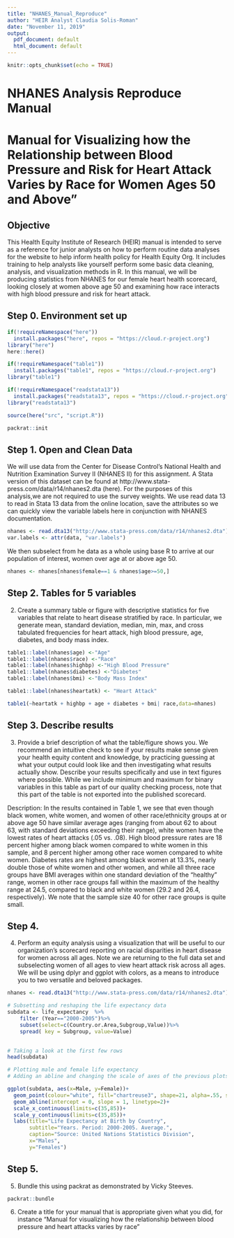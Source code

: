 ```yaml
---
title: "NHANES_Manual_Reproduce"
author: "HEIR Analyst Claudia Solis-Roman"
date: "November 11, 2019"
output:
  pdf_document: default
  html_document: default
---
```


```r
knitr::opts_chunk$set(echo = TRUE)

```

# NHANES Analysis Reproduce Manual
# Manual for Visualizing how the Relationship between Blood Pressure and Risk for Heart Attack Varies by Race for Women Ages 50 and Above”


## Objective
This Health Equity Institute of Research (HEIR) manual is intended to serve as a reference for junior analysts on how to perform routine data analyses for the website to help inform health policy for Health Equity Org. It includes training to help analysts like yourself perform some basic data cleaning, analysis, and visualization methods in R. In this manual, we will be producing statistics from NHANES for our female heart health scorecard, looking closely at women above age 50 and examining how race interacts with high blood pressure and risk for heart attack.

## Step 0. Environment set up
```r
if(!requireNamespace("here"))
  install.packages("here", repos = "https://cloud.r-project.org")
library("here")
here::here()

if(!requireNamespace("table1"))
  install.packages("table1", repos = "https://cloud.r-project.org")
library("table1")

if(!requireNamespace("readstata13"))
  install.packages("readstata13", repos = "https://cloud.r-project.org")
library("readstata13")

source(here("src", "script.R"))

packrat::init
```

## Step 1. Open and Clean Data
We will use data from the Center for Disease Control's National Health and Nutrition Examination Survey II (NHANES II) for this assignment. A Stata version of this dataset can be found at http://www.stata-press.com/data/r14/nhanes2.dta (here). For the purposes of this analysis,we are not required to use the survey weights. We use read data 13 to read in Stata 13 data from the online location, save the attributes so we can quickly view the variable labels here in conjunction with NHANES documentation. 

```r
nhanes <- read.dta13("http://www.stata-press.com/data/r14/nhanes2.dta")
var.labels <- attr(data, "var.labels")
```

We then subselect from he data as a whole using base R to arrive at our population of interest, women over age at or above age 50. 

```r
nhanes <- nhanes[nhanes$female==1 & nhanes$age>=50,]
```

## Step 2. Tables for 5 variables

2. Create a summary table or figure with descriptive statistics for five variables that relate to heart disease stratified by race. In particular, we generate mean, standard deviation, median, min, max, and cross tabulated frequencies for heart attack, high blood pressure, age, diabetes, and body mass index.

```r

table1::label(nhanes$age) <-"Age"
table1::label(nhanes$race) <-"Race"
table1::label(nhanes$highbp) <-"High Blood Pressure"
table1::label(nhanes$diabetes) <-"Diabetes"
table1::label(nhanes$bmi) <-"Body Mass Index"

table1::label(nhanes$heartatk) <- "Heart Attack"

table1(~heartatk + highbp + age + diabetes + bmi| race,data=nhanes)

```


## Step 3. Describe results
3. Provide a brief description of what the table/figure shows you. We recommend an intuitive check to see if your results make sense given your health equity content and knowledge, by practicing guessing at what your output could look like and then investigating what results actually show. Describe your results specifically and use in text figures where possible. While we include minimum and maximum for binary variables in this table as part of our quality checking process, note that this part of the table is not exported into the published scorecard.

Description: In the results contained in Table 1, we see that even though black women, white women, and women of other race/ethnicity groups at or above age 50 have similar average ages (ranging from about 62 to about 63, with standard deviations exceeding their range), white women have the lowest rates of heart attacks (.05 vs. .08). High blood pressure rates are 18 percent higher among black women compared to white women in this sample, and 8 percent higher among other race women compared to white women. Diabetes rates are highest among black women at 13.3%, nearly double those of white women and other women, and while all three race groups have BMI averages within one standard deviation of the "healthy" range, women in other race groups fall within the maximum of the healthy range at 24.5, compared to black and white women (29.2 and 26.4, respectively). We note that the sample size 40 for other race groups is quite small. 

## Step 4. 
4. Perform an equity analysis using a visualization that will be useful to our organization's scorecard reporting on racial disparities in heart disease for women across all ages. Note we are returning to the full data set and subselecting women of all ages to view heart attack risk across all ages. We will be using dplyr and ggplot with colors, as a means to introduce you to two versatile and beloved packages.


```r
nhanes <- read.dta13("http://www.stata-press.com/data/r14/nhanes2.dta")

# Subsetting and reshaping the life expectancy data
subdata <- life_expectancy  %>% 
    filter (Year=="2000-2005")%>%
    subset(select=c(Country.or.Area,Subgroup,Value))%>%
    spread( key = Subgroup, value=Value)
    

# Taking a look at the first few rows
head(subdata)

# Plotting male and female life expectancy
# Adding an abline and changing the scale of axes of the previous plots

ggplot(subdata, aes(x=Male, y=Female))+
  geom_point(colour="white", fill="chartreuse3", shape=21, alpha=.55, size=5)+
  geom_abline(intercept = 0, slope = 1, linetype=2)+
  scale_x_continuous(limits=c(35,85))+
  scale_y_continuous(limits=c(35,85))+
  labs(title="Life Expectancy at Birth by Country",
       subtitle="Years. Period: 2000-2005. Average.",
       caption="Source: United Nations Statistics Division",
       x="Males",
       y="Females")
```


## Step 5. 
5. Bundle this using packrat as demonstrated by Vicky Steeves.

```r
packrat::bundle
```

6. Create a title for your manual that is appropriate given what you did, for instance “Manual for
visualizing how the relationship between blood pressure and heart attacks varies by race”


